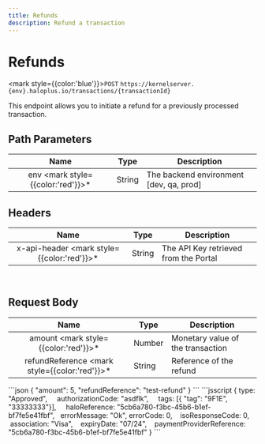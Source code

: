 ```yaml
---
title: Refunds
description: Refund a transaction
---
```


# Refunds

<mark style={{color:'blue'}}>`POST`</mark> `https://kernelserver.{env}.haloplus.io/transactions/{transactionId}`

This endpoint allows you to initiate a refund for a previously processed transaction.

## Path Parameters

|                 **Name**                  | **Type** | **Description**                         |
|:-----------------------------------------:|----------|-----------------------------------------|
| env <mark style={{color:'red'}}>\*</mark> | String   | The backend environment [dev, qa, prod] |

## Headers


|                              **Name**              | **Type** | **Description**                       |
|:--------------------------------------------------:|----------|---------------------------------------|
 | x-api-header <mark style={{color:'red'}}>\*</mark> | String   | The API Key retrieved from the Portal |
<br/>

## Request Body

|                        **Name**                       | **Type** | **Description**                   |
|:-----------------------------------------------------:|----------|-----------------------------------|
|     amount <mark style={{color:'red'}}>\*</mark>      | Number   | Monetary value of the transaction |
| refundReference <mark style={{color:'red'}}>\*</mark> | String   | Reference of the refund           |

<Tabs>
    <TabItem value="request:200" label="Request body">
```json
{ 
    "amount": 5,
    "refundReference": "test-refund" 
}
```
    </TabItem>
    <TabItem value="response:200" label="200: OK Status response of the transaction">
```jsscript
{
    type: "Approved",
    authorizationCode: "asdflk",
    tags: [{ "tag": "9F1E", "33333333"}],
    haloReference: "5cb6a780-f3bc-45b6-b1ef-bf7fe5e41fbf",  
    errorMessage: "Ok",
    errorCode: 0,
    isoResponseCode: 0,
    association: "Visa",
    expiryDate: "07/24",
    paymentProviderReference: "5cb6a780-f3bc-45b6-b1ef-bf7fe5e41fbf"
}
```
    </TabItem>
</Tabs>
